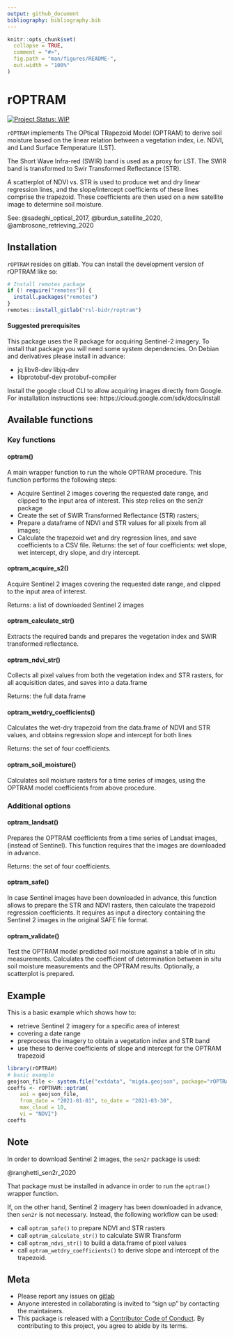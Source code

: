 ```yaml
---
output: github_document
bibliography: bibliography.bib  
---
```


<!-- README.md is generated from README.Rmd. Please edit that file -->


```r
knitr::opts_chunk$set(
  collapse = TRUE,
  comment = "#>",
  fig.path = "man/figures/README-",
  out.width = "100%"
)
```

# rOPTRAM

<!-- badges: start -->
[![Project Status: WIP](https://www.repostatus.org/badges/latest/wip.svg)](https://www.repostatus.org/#wip)
<!-- badges: end -->

`rOPTRAM` implements The OPtical TRapezoid Model (OPTRAM) 
  to derive soil moisture based on the linear relation
  between a vegetation index, i.e. NDVI, and Land Surface Temperature (LST).
  
  The Short Wave Infra-red (SWIR) band is used as a proxy for LST. The SWIR band is transformed to Swir Transformed Reflectance (STR).
  
  A scatterplot of NDVI vs. STR is used to produce wet and dry linear regression lines, and the slope/intercept coefficients of these lines comprise the trapezoid. These coefficients are then used on a new satellite image to determine soil moisture.

  See:  @sadeghi_optical_2017, @burdun_satellite_2020, @ambrosone_retrieving_2020


## Installation

`rOPTRAM` resides on gitlab.
You can install the development version of rOPTRAM like so:

``` r
# Install remotes package
if (! require("remotes")) {
  install.packages("remotes")
}
remotes::install_gitlab("rsl-bidr/roptram")
```
#### Suggested prerequisites

This package uses the R package \CRANpkg{sen2r} for acquiring Sentinel-2 imagery.
To install that package you will need some system dependencies. 
On Debian and derivatives please install in advance:
 
  - jq libv8-dev libjq-dev
  - libprotobuf-dev protobuf-compiler

Install the google cloud CLI to allow acquiring images directly from Google.
For installation instructions see:
https://cloud.google.com/sdk/docs/install
 
## Available functions

### Key functions

#### optram()
A main wrapper function to run the whole OPTRAM procedure. 
This function performs the following steps:

  - Acquire Sentinel 2 images covering the requested date range, and clipped to the input area of interest. This step relies on the sen2r package
  - Create the set of SWIR Transformed Reflectance (STR) rasters;
  - Prepare a dataframe of NDVI and STR values for all pixels from all images;
  - Calculate the trapezoid wet and dry regression lines, and save coefficients to a CSV file.
Returns: the set of four coefficients: wet slope, wet intercept, dry slope, and dry intercept.


#### optram_acquire_s2()
Acquire Sentinel 2 images covering the requested date range, and clipped to the input area of interest.

Returns: a list of downloaded Sentinel 2 images


#### optram_calculate_str()
Extracts the required bands and prepares the vegetation index and SWIR transformed reflectance.

#### optram_ndvi_str()
Collects all pixel values from both the vegetation index and STR rasters, for all acquisition dates, and saves into a data.frame

Returns: the full data.frame


#### optram_wetdry_coefficients()
Calculates the wet-dry trapezoid from the data.frame of NDVI and STR values, and obtains regression slope and intercept for both lines

Returns: the set of four coefficients.


#### optram_soil_moisture()
Calculates soil moisture rasters for a time series of images, using the OPTRAM model coefficients from above procedure.

### Additional options

#### optram_landsat()
Prepares the OPTRAM coefficients from a time series of Landsat images, (instead of Sentinel). This function requires that the images are downloaded in advance.

Returns: the set of four coefficients.


#### optram_safe()
In case Sentinel images have been downloaded in advance, this function allows to prepare the STR and NDVI rasters, then calculate the trapezoid regression coefficients. It requires as input a directory containing the Sentinel 2 images in the original SAFE file format.

#### optram_validate()
Test the OPTRAM model predicted soil moisture against a table of in situ measurements. Calculates the coefficient of determination between in situ soil moisture measurements and the OPTRAM results. Optionally, a scatterplot is prepared.

## Example

This is a basic example which shows how to:

  - retrieve Sentinel 2 imagery for a specific area of interest
  - covering a date range
  - preprocess the imagery to obtain a vegetation index and STR band
  - use these to derive coefficients of slope and intercept for the OPTRAM trapezoid

```r
library(rOPTRAM)
# basic example
geojson_file <- system.file("extdata", "migda.geojson", package="rOPTRAM")
coeffs <- rOPTRAM::optram(
    aoi = geojson_file,
    from_date = "2021-01-01", to_date = "2021-03-30",
    max_cloud = 10,
    vi = "NDVI")
coeffs
```

## Note

In order to download Sentinel 2 images, the `sen2r` package is used:

@ranghetti_sen2r_2020

That package must be installed in advance in order to run the `optram()` wrapper function.

If, on the other hand, Sentinel 2 imagery has been downloaded in advance, then `sen2r` is not necessary.
Instead, the following workflow can be used:

  - call `optram_safe()` to prepare NDVI and STR rasters
  - call `optram_calculate_str()` to calculate SWIR Transform
  - call `optram_ndvi_str()` to build a data.frame of pixel values
  - call `optram_wetdry_coefficients()` to derive slope and intercept of the trapezoid. 

## Meta

  - Please report any issues on [gitlab](https://gitlab.com/rsl-bidr/roptram/-/issues)
  - Anyone interested in collaborating is invited to "sign up" by contacting the maintainers.
  - This package is released with a [Contributor Code of Conduct](https://github.com/ropensci/.github/blob/master/CODE_OF_CONDUCT.md). By contributing to this project, you agree to abide by its terms.
